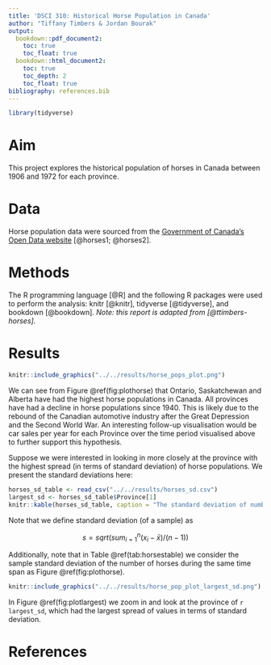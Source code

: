 ```yaml
---
title: 'DSCI 310: Historical Horse Population in Canada'
author: "Tiffany Timbers & Jordan Bourak"
output:
  bookdown::pdf_document2:
    toc: true
    toc_float: true
  bookdown::html_document2:
    toc: true
    toc_depth: 2
    toc_float: true
bibliography: references.bib  
---
```


```r
library(tidyverse)
```

# Aim

This project explores the historical population of horses in Canada between 1906 and 1972 for each province.

# Data

Horse population data were sourced from the [Government of Canada's Open Data website](http://open.canada.ca/en/open-data) [@horses1; @horses2].

# Methods

The R programming language [@R] and the following R packages were used to perform the analysis: knitr [@knitr], tidyverse [@tidyverse], and bookdown [@bookdown]. *Note: this report is adapted from [@ttimbers-horses].*

# Results

```r
knitr::include_graphics("../../results/horse_pops_plot.png")
```

<!-- Figure 1: Horse populations for all provinces in Canada from 1906 - 1972 -->

We can see from Figure \@ref(fig:plothorse) that Ontario, Saskatchewan and Alberta have had the highest horse populations in Canada. All provinces have had a decline in horse populations since 1940. This is likely due to the rebound of the Canadian automotive industry after the Great Depression and the Second World War. An interesting follow-up visualisation would be car sales per year for each Province over the time period visualised above to further support this hypothesis.

Suppose we were interested in looking in more closely at the province with the highest spread (in terms of standard deviation) of horse populations. We present the standard deviations here:

```r
horses_sd_table <- read_csv("../../results/horses_sd.csv")
largest_sd <- horses_sd_table$Province[1]
knitr::kable(horses_sd_table, caption = "The standard deviation of number of horses per province.")
```

Note that we define standard deviation (of a sample) as

$$s = sqrt( sum_{i = 1}^n(x_i - \bar{x}) / (n-1))$$

Additionally, note that in Table \@ref(tab:horsestable) we consider the sample standard deviation of the number of horses during the same time span as Figure \@ref(fig:plothorse).

```r
knitr::include_graphics("../../results/horse_pop_plot_largest_sd.png")
```

<!-- Figure 2: Horse populations for the province with the largest standard deviation -->

In Figure \@ref(fig:plotlargest) we zoom in and look at the province of `r largest_sd`, which had the largest spread of values in terms of standard deviation.

# References
